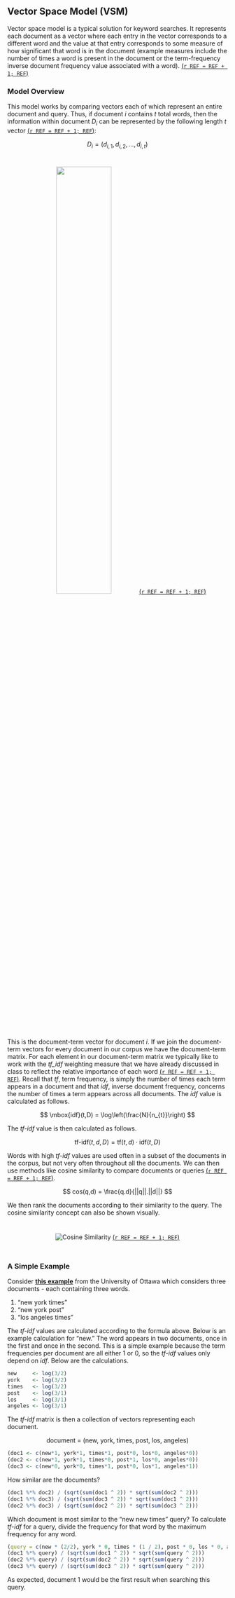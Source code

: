 ## Vector Space Model (VSM)

Vector space model is a typical solution for keyword searches. It represents each document as a vector where each entry in the vector corresponds to a different word and the value at that entry corresponds to some measure of how significant that word is in the document (example measures include the number of times a word is present in the document or the term-frequency inverse document frequency value associated with a word). [(`r REF = REF + 1; REF`)](https://ieeexplore.ieee.org/document/8250563)

### Model Overview

This model works by comparing vectors each of which represent an entire document and query.  Thus, if document $i$ contains $t$ total words, then the information within document $D_{i}$ can be represented by the following length $t$ vector [(`r REF = REF + 1; REF`)](https://dl.acm.org/citation.cfm?id=361220):

$$
D_i = (d_{i,1}, d_{i,2}, ... , d_{i,t}) 
$$

<center>
<img src="images/VSM_words.png" width="50%" vspace="25">[(`r REF = REF + 1; REF`)](https://www.researchgate.net/figure/The-global-topic-in-a-Vector-Space-Model-of-N-words_fig1_232144781)
</center>

This is the document-term vector for document $i$.  If we join the document-term vectors for every document in our corpus we have the document-term matrix.  For each element in our document-term matrix we typically like to work with the *tf_idf* weighting measure that we have already discussed in class to reflect the relative importance of each word [(`r REF = REF + 1; REF`)](https://ieeexplore.ieee.org/document/8250563). Recall that *tf*, term frequency, is simply the number of times each term appears in a document and that *idf*, inverse document frequency, concerns the number of times a term appears across all documents. The *idf* value is calculated as follows. 

$$
\mbox{idf}(t,D) = \log\left(\frac{N}{n_{t}}\right)
$$

The *tf-idf* value is then calculated as follows.

$$
\mbox{tf-idf}(t,d,D) = \mbox{tf}(t,d) \cdot \mbox{idf}(t,D)
$$

Words with high *tf-idf* values are used often in a subset of the documents in the corpus, but not very often throughout all the documents. We can then use methods like cosine similarity to compare documents or queries [(`r REF = REF + 1; REF`)](https://ieeexplore.ieee.org/document/8250563).

$$
cos(q,d) = \frac{q.d}{||q||.||d||}
$$

We then rank the documents according to their similarity to the query. The cosine similarity concept can also be shown visually. 

<center>
<img src="images/Vector_space_model-wiki.jpg" alt="Cosine Similarity" vspace="25"> [(`r REF = REF + 1; REF`)](https://en.wikipedia.org/wiki/Vector_space_model)
</center>

### A Simple Example

Consider [**this example**](http://www.site.uottawa.ca/~diana/csi4107/cosine_tf_idf_example.pdf) from the University of Ottawa which considers three documents - each containing three words.

1. "new york times"
2. "new york post"
3. "los angeles times"

The *tf-idf* values are calculated according to the formula above. Below is an example calculation for "new." The word appears in two documents, once in the first and once in the second. This is a simple example because the term frequencies per document are all either 1 or 0, so the *tf-idf* values only depend on *idf*. Below are the calculations.

```r
new     <- log(3/2)
york    <- log(3/2)
times   <- log(3/2)
post    <- log(3/1)
los     <- log(3/1)
angeles <- log(3/1)
```

The *tf-idf* matrix is then a collection of vectors representing each document.

$$
\text{document = (new, york, times, post, los, angeles)}
$$

```r
(doc1 <- c(new*1, york*1, times*1, post*0, los*0, angeles*0))
(doc2 <- c(new*1, york*1, times*0, post*1, los*0, angeles*0))
(doc3 <- c(new*0, york*0, times*1, post*0, los*1, angeles*1))
```

How similar are the documents?

```r
(doc1 %*% doc2) / (sqrt(sum(doc1 ^ 2)) * sqrt(sum(doc2 ^ 2)))
(doc1 %*% doc3) / (sqrt(sum(doc3 ^ 2)) * sqrt(sum(doc1 ^ 2)))
(doc2 %*% doc3) / (sqrt(sum(doc2 ^ 2)) * sqrt(sum(doc3 ^ 2)))
```

Which document is most similar to the "new new times" query? To calculate *tf-idf* for a query, divide the frequency for that word by the maximum frequency for any word. 

```r
(query = c(new * (2/2), york * 0, times * (1 / 2), post * 0, los * 0, angeles * 0))
(doc1 %*% query) / (sqrt(sum(doc1 ^ 2)) * sqrt(sum(query ^ 2)))
(doc2 %*% query) / (sqrt(sum(doc2 ^ 2)) * sqrt(sum(query ^ 2)))
(doc3 %*% query) / (sqrt(sum(doc3 ^ 2)) * sqrt(sum(query ^ 2)))
```

As expected, document 1 would be the first result when searching this query.